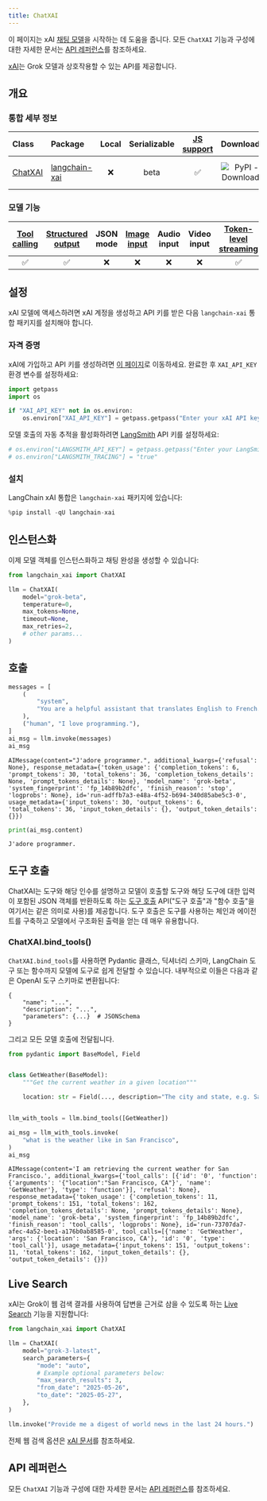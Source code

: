 ```yaml
---
title: ChatXAI
---
```



이 페이지는 xAI [채팅 모델](/oss/langchain/models)을 시작하는 데 도움을 줍니다. 모든 `ChatXAI` 기능과 구성에 대한 자세한 문서는 [API 레퍼런스](https://python.langchain.com/api_reference/xai/chat_models/langchain_xai.chat_models.ChatXAI.html)를 참조하세요.

[xAI](https://console.x.ai/)는 Grok 모델과 상호작용할 수 있는 API를 제공합니다.

## 개요

### 통합 세부 정보

| Class | Package | Local | Serializable | [JS support](https://js.langchain.com/docs/integrations/chat/xai) | Downloads | Version |
| :--- | :--- | :---: | :---: |  :---: | :---: | :---: |
| [ChatXAI](https://python.langchain.com/api_reference/xai/chat_models/langchain_xai.chat_models.ChatXAI.html) | [langchain-xai](https://python.langchain.com/api_reference/xai/index.html) | ❌ | beta | ✅ | ![PyPI - Downloads](https://img.shields.io/pypi/dm/langchain-xai?style=flat-square&label=%20) | ![PyPI - Version](https://img.shields.io/pypi/v/langchain-xai?style=flat-square&label=%20) |

### 모델 기능

| [Tool calling](/oss/langchain/tools) | [Structured output](/oss/langchain/structured-output) | JSON mode | [Image input](/oss/langchain/messages#multimodal) | Audio input | Video input | [Token-level streaming](/oss/langchain/streaming#llm-tokens) | Native async | [Token usage](/oss/langchain/models#token-usage) | [Logprobs](/oss/langchain/models#log-probabilities) |
| :---: | :---: | :---: | :---: |  :---: | :---: | :---: | :---: | :---: | :---: |
| ✅ | ✅ | ❌ | ❌ | ❌ | ❌ | ✅ | ❌ | ✅ | ✅ |

## 설정

xAI 모델에 액세스하려면 xAI 계정을 생성하고 API 키를 받은 다음 `langchain-xai` 통합 패키지를 설치해야 합니다.

### 자격 증명

xAI에 가입하고 API 키를 생성하려면 [이 페이지](https://console.x.ai/)로 이동하세요. 완료한 후 `XAI_API_KEY` 환경 변수를 설정하세요:

```python
import getpass
import os

if "XAI_API_KEY" not in os.environ:
    os.environ["XAI_API_KEY"] = getpass.getpass("Enter your xAI API key: ")
```

모델 호출의 자동 추적을 활성화하려면 [LangSmith](https://docs.smith.langchain.com/) API 키를 설정하세요:

```python
# os.environ["LANGSMITH_API_KEY"] = getpass.getpass("Enter your LangSmith API key: ")
# os.environ["LANGSMITH_TRACING"] = "true"
```

### 설치

LangChain xAI 통합은 `langchain-xai` 패키지에 있습니다:

```python
%pip install -qU langchain-xai
```

## 인스턴스화

이제 모델 객체를 인스턴스화하고 채팅 완성을 생성할 수 있습니다:

```python
from langchain_xai import ChatXAI

llm = ChatXAI(
    model="grok-beta",
    temperature=0,
    max_tokens=None,
    timeout=None,
    max_retries=2,
    # other params...
)
```

## 호출

```python
messages = [
    (
        "system",
        "You are a helpful assistant that translates English to French. Translate the user sentence.",
    ),
    ("human", "I love programming."),
]
ai_msg = llm.invoke(messages)
ai_msg
```

```output
AIMessage(content="J'adore programmer.", additional_kwargs={'refusal': None}, response_metadata={'token_usage': {'completion_tokens': 6, 'prompt_tokens': 30, 'total_tokens': 36, 'completion_tokens_details': None, 'prompt_tokens_details': None}, 'model_name': 'grok-beta', 'system_fingerprint': 'fp_14b89b2dfc', 'finish_reason': 'stop', 'logprobs': None}, id='run-adffb7a3-e48a-4f52-b694-340d85abe5c3-0', usage_metadata={'input_tokens': 30, 'output_tokens': 6, 'total_tokens': 36, 'input_token_details': {}, 'output_token_details': {}})
```

```python
print(ai_msg.content)
```

```output
J'adore programmer.
```

## 도구 호출

ChatXAI는 도구와 해당 인수를 설명하고 모델이 호출할 도구와 해당 도구에 대한 입력이 포함된 JSON 객체를 반환하도록 하는 [도구 호출](https://docs.x.ai/docs#capabilities) API("도구 호출"과 "함수 호출"을 여기서는 같은 의미로 사용)를 제공합니다. 도구 호출은 도구를 사용하는 체인과 에이전트를 구축하고 모델에서 구조화된 출력을 얻는 데 매우 유용합니다.

### ChatXAI.bind_tools()

`ChatXAI.bind_tools`를 사용하면 Pydantic 클래스, 딕셔너리 스키마, LangChain 도구 또는 함수까지 모델에 도구로 쉽게 전달할 수 있습니다. 내부적으로 이들은 다음과 같은 OpenAI 도구 스키마로 변환됩니다:

```
{
    "name": "...",
    "description": "...",
    "parameters": {...}  # JSONSchema
}
```

그리고 모든 모델 호출에 전달됩니다.

```python
from pydantic import BaseModel, Field


class GetWeather(BaseModel):
    """Get the current weather in a given location"""

    location: str = Field(..., description="The city and state, e.g. San Francisco, CA")


llm_with_tools = llm.bind_tools([GetWeather])
```

```python
ai_msg = llm_with_tools.invoke(
    "what is the weather like in San Francisco",
)
ai_msg
```

```output
AIMessage(content='I am retrieving the current weather for San Francisco.', additional_kwargs={'tool_calls': [{'id': '0', 'function': {'arguments': '{"location":"San Francisco, CA"}', 'name': 'GetWeather'}, 'type': 'function'}], 'refusal': None}, response_metadata={'token_usage': {'completion_tokens': 11, 'prompt_tokens': 151, 'total_tokens': 162, 'completion_tokens_details': None, 'prompt_tokens_details': None}, 'model_name': 'grok-beta', 'system_fingerprint': 'fp_14b89b2dfc', 'finish_reason': 'tool_calls', 'logprobs': None}, id='run-73707da7-afec-4a52-bee1-a176b0ab8585-0', tool_calls=[{'name': 'GetWeather', 'args': {'location': 'San Francisco, CA'}, 'id': '0', 'type': 'tool_call'}], usage_metadata={'input_tokens': 151, 'output_tokens': 11, 'total_tokens': 162, 'input_token_details': {}, 'output_token_details': {}})
```

## Live Search

xAI는 Grok이 웹 검색 결과를 사용하여 답변을 근거로 삼을 수 있도록 하는 [Live Search](https://docs.x.ai/docs/guides/live-search) 기능을 지원합니다:

```python
from langchain_xai import ChatXAI

llm = ChatXAI(
    model="grok-3-latest",
    search_parameters={
        "mode": "auto",
        # Example optional parameters below:
        "max_search_results": 3,
        "from_date": "2025-05-26",
        "to_date": "2025-05-27",
    },
)

llm.invoke("Provide me a digest of world news in the last 24 hours.")
```

전체 웹 검색 옵션은 [xAI 문서](https://docs.x.ai/docs/guides/live-search)를 참조하세요.

## API 레퍼런스

모든 `ChatXAI` 기능과 구성에 대한 자세한 문서는 [API 레퍼런스](https://python.langchain.com/api_reference/xai/chat_models/langchain_xai.chat_models.ChatXAI.html)를 참조하세요.
